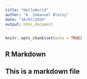 ```yaml
---
title: "HelloWorld"
author: "A. Immanuel Blessy"
date: "16/07/2020"
output: html_document
---
```


```r
knitr::opts_chunk$set(echo = TRUE)
```

## R Markdown
## This is a markdown file

